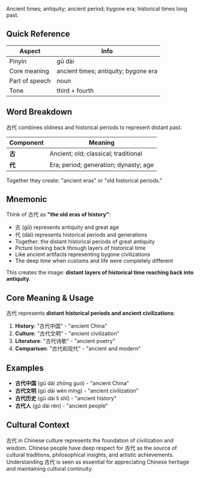 Ancient times; antiquity; ancient period; bygone era; historical times long past.

## Quick Reference

| Aspect         | Info                                 |
| -------------- | ------------------------------------ |
| Pinyin         | gǔ dài                               |
| Core meaning   | ancient times; antiquity; bygone era |
| Part of speech | noun                                 |
| Tone           | third + fourth                       |

## Word Breakdown

古代 combines oldness and historical periods to represent distant past.

| Component | Meaning                               |
| --------- | ------------------------------------- |
| **古**    | Ancient; old; classical; traditional  |
| **代**    | Era; period; generation; dynasty; age |

Together they create: "ancient eras" or "old historical periods."

## Mnemonic

Think of 古代 as **"the old eras of history"**:

- 古 (gǔ) represents antiquity and great age
- 代 (dài) represents historical periods and generations
- Together: the distant historical periods of great antiquity
- Picture looking back through layers of historical time
- Like ancient artifacts representing bygone civilizations
- The deep time when customs and life were completely different

This creates the image: **distant layers of historical time reaching back into antiquity**.

## Core Meaning & Usage

古代 represents **distant historical periods and ancient civilizations**:

1. **History**: "古代中国" - "ancient China"
2. **Culture**: "古代文明" - "ancient civilization"
3. **Literature**: "古代诗歌" - "ancient poetry"
4. **Comparison**: "古代和现代" - "ancient and modern"

## Examples

- **古代中国** (gǔ dài zhōng guó) - "ancient China"
- **古代文明** (gǔ dài wén míng) - "ancient civilization"
- **古代历史** (gǔ dài lì shǐ) - "ancient history"
- **古代人** (gǔ dài rén) - "ancient people"

## Cultural Context

古代 in Chinese culture represents the foundation of civilization and wisdom. Chinese people have
deep respect for 古代 as the source of cultural traditions, philosophical insights, and artistic
achievements. Understanding 古代 is seen as essential for appreciating Chinese heritage and
maintaining cultural continuity.
